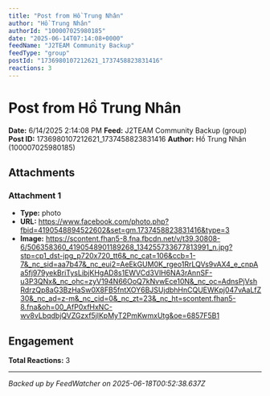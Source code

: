 ```yaml
---
title: "Post from Hồ Trung Nhân"
author: "Hồ Trung Nhân"
authorId: "100007025980185"
date: "2025-06-14T07:14:08+0000"
feedName: "J2TEAM Community Backup"
feedType: "group"
postId: "1736980107212621_1737458823831416"
reactions: 3
---
```


# Post from Hồ Trung Nhân

**Date:** 6/14/2025 2:14:08 PM
**Feed:** J2TEAM Community Backup (group)
**Post ID:** 1736980107212621_1737458823831416
**Author:** Hồ Trung Nhân (100007025980185)

## Attachments

### Attachment 1
- **Type:** photo
- **URL:** https://www.facebook.com/photo.php?fbid=4190548894522602&set=gm.1737458823831416&type=3
- **Image:** https://scontent.fhan5-8.fna.fbcdn.net/v/t39.30808-6/506358360_4190548901189268_134255733677813991_n.jpg?stp=cp1_dst-jpg_p720x720_tt6&_nc_cat=106&ccb=1-7&_nc_sid=aa7b47&_nc_eui2=AeEkGUM0K_rgeo1RrLQVs9vAX4_e_cnpAa5fj979yekBriTysLibjKHgAD8s1EWVCd3VlH6NA3rAnnSF-u3P3QNx&_nc_ohc=zyV194N66OoQ7kNvwEce10N&_nc_oc=AdnsPjVshRdrzQp8aG3BzHaSw0X8FB5fntXOY6BJSUjdbhHnCQUEWKpj047vAaLfZ30&_nc_ad=z-m&_nc_cid=0&_nc_zt=23&_nc_ht=scontent.fhan5-8.fna&oh=00_AfP0xfHxNC-wv8vLbqdbjQVZGzxf5jlKpMyT2PmKwmxUtg&oe=6857F5B1

## Engagement

**Total Reactions:** 3

---
*Backed up by FeedWatcher on 2025-06-18T00:52:38.637Z*
